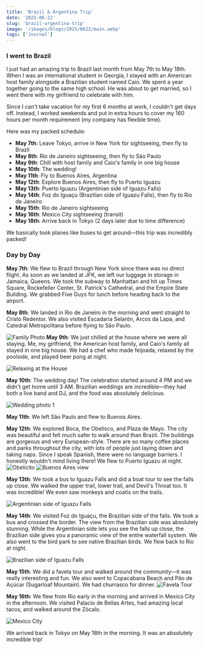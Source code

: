 ```yaml
---
title: 'Brazil & Argentina Trip'
date: '2025-06-22'
slug: 'brazil-argentina-trip'
image: '/images/blogs/2025/0622/main.webp'
tags: ['Journal']
---
```


### I went to Brazil

I just had an amazing trip to Brazil last month from May 7th to May 18th. When I
was an international student in Georgia, I stayed with an American host family
alongside a Brazilian student named Caio. We spent a year together going to the
same high school. He was about to get married, so I went there with my
girlfriend to celebrate with him.

Since I can't take vacation for my first 6 months at work, I couldn't get days
off. Instead, I worked weekends and put in extra hours to cover my 160 hours per
month requirement (my company has flexible time).

Here was my packed schedule:

- **May 7th**: Leave Tokyo, arrive in New York for sightseeing, then fly to
  Brazil
- **May 8th**: Rio de Janeiro sightseeing, then fly to São Paulo
- **May 9th**: Chill with host family and Caio's family in one big house
- **May 10th**: The wedding!
- **May 11th**: Fly to Buenos Aires, Argentina
- **May 12th**: Explore Buenos Aires, then fly to Puerto Iguazu
- **May 13th**: Puerto Iguazu (Argentinian side of Iguazu Falls)
- **May 14th**: Foz do Iguaçu (Brazilian side of Iguazu Falls), then fly to Rio
  de Janeiro
- **May 15th**: Rio de Janeiro sightseeing
- **May 16th**: Mexico City sightseeing (transit)
- **May 18th**: Arrive back in Tokyo (2 days later due to time difference)

We basically took planes like buses to get around—this trip was incredibly
packed!

### Day by Day

**May 7th**: We flew to Brazil through New York since there was no direct
flight. As soon as we landed at JFK, we left our luggage in storage in Jamaica,
Queens. We took the subway to Manhattan and hit up Times Square, Rockefeller
Center, St. Patrick's Cathedral, and the Empire State Building. We grabbed Five
Guys for lunch before heading back to the airport.

**May 8th**: We landed in Rio de Janeiro in the morning and went straight to
Cristo Redentor. We also visited Escadaria Selarón, Arcos da Lapa, and Catedral
Metropolitana before flying to São Paulo.

<PortraitImage src="/images/blogs/2025/0622/sub1.webp" alt="Cristo Redentor" />

![Family Photo](/images/blogs/2025/0622/sub2.webp) **May 9th**: We just chilled
at the house where we were all staying. Me, my girlfriend, the American host
family, and Caio's family all stayed in one big house. We had a chef who made
feijoada, relaxed by the poolside, and played beer pong at night.

![Relaxing at the House](/images/blogs/2025/0622/sub3.webp)

**May 10th**: The wedding day! The celebration started around 4 PM and we didn't
get home until 3 AM. Brazilian weddings are incredible—they had both a live band
and DJ, and the food was absolutely delicious.

![Wedding photo 1](/images/blogs/2025/0622/sub5.webp)

<PortraitImage src="/images/blogs/2025/0622/sub6.webp" alt="Wedding Photo 2" />

**May 11th**: We left São Paulo and flew to Buenos Aires.

**May 12th**: We explored Boca, the Obelisco, and Plaza de Mayo. The city was
beautiful and felt much safer to walk around than Brazil. The buildings are
gorgeous and very European-style. There are so many coffee places and parks
throughout the city, with lots of people just laying down and taking naps. Since
I speak Spanish, there were no language barriers. I honestly wouldn't mind
living there! We flew to Puerto Iguazu at night.
![Obelicito](/images/blogs/2025/0622/sub7.webp)
![Buenos Aires view](/images/blogs/2025/0622/sub8.webp)

**May 13th**: We took a bus to Iguazu Falls and did a boat tour to see the falls
up close. We walked the upper trail, lower trail, and Devil's Throat too. It was
incredible! We even saw monkeys and coatis on the trails.

![Argentinian side of Iguazu Falls](/images/blogs/2025/0622/sub9.webp)

**May 14th**: We visited Foz do Iguaçu, the Brazilian side of the falls. We took
a bus and crossed the border. The view from the Brazilian side was absolutely
stunning. While the Argentinian side lets you see the falls up close, the
Brazilian side gives you a panoramic view of the entire waterfall system. We
also went to the bird park to see native Brazilian birds. We flew back to Rio at
night.

![Brazilian side of Iguazu Falls](/images/blogs/2025/0622/sub10.webp)

**May 15th**: We did a favela tour and walked around the community—it was really
interesting and fun. We also went to Copacabana Beach and Pão de Açúcar
(Sugarloaf Mountain). We had churrasco for dinner.
![Favela Tour](/images/blogs/2025/0622/sub11.webp)

<PortraitImage
  src="/images/blogs/2025/0622/sub12.webp"
  alt="Sugarloaf Mountain"
/>

**May 16th**: We flew from Rio early in the morning and arrived in Mexico City
in the afternoon. We visited Palacio de Bellas Artes, had amazing local tacos,
and walked around the Zócalo.

![Mexico City](/images/blogs/2025/0622/sub13.webp)

We arrived back in Tokyo on May 18th in the morning. It was an absolutely
incredible trip!
